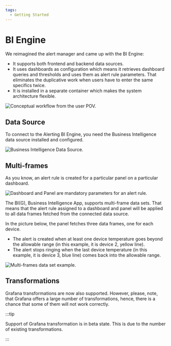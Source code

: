 ```yaml
---
tags:
  - Getting Started
---
```



# BI Engine

We reimagined the alert manager and came up with the BI Engine:

- It supports both frontend and backend data sources.
- It uses dashboards as configuration which means it retrieves dashboard queries and thresholds and uses them as alert rule parameters. That eliminates the duplicative work when users have to enter the same specifics twice.
- It is installed in a separate container which makes the system architecture flexible.

<Image
  title="Conceptual workflow from the user POV."
  src="/img/blog/2024-01-17-big-1.6.0/workflow.png"
/>

## Data Source

To connect to the Alerting BI Engine, you need the Business Intelligence data source installed and configured.

<Image title="Business Intelligence Data Source." src="/img/big/bi-ds.png" />

## Multi-frames

As you know, an alert rule is created for a particular panel on a particular dashboard.

<Image
  title="Dashboard and Panel are mandatory parameters for an alert rule."
  src="/img/blog/2023-12-06-big-1.3.0/dash-panel.png"
/>

The BI(G), Business Intelligence App, supports multi-frame data sets. That means that the alert rule assigned to a dashboard and panel will be applied to all data frames fetched from the connected data source.

In the picture below, the panel fetches three data frames, one for each device.

- The alert is created when at least one device temperature goes beyond the allowable range (in this example, it is device 2, yellow line).
- The alert stops ringing when the last device temperature (in this example, it is device 3, blue line) comes back into the allowable range.

<Image
  title="Multi-frames data set example."
  src="/img/blog/2023-12-06-big-1.3.0/multi-frame.png"
/>

## Transformations

Grafana transformations are now also supported. However, please, note, that Grafana offers a large number of transformations, hence, there is a chance that some of them will not work correctly.

:::tip

Support of Grafana transformation is in beta state. This is due to the number of existing transformations.

:::
